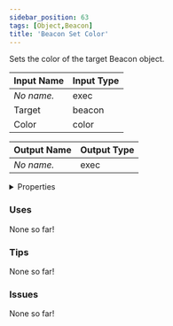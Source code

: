```yaml
---
sidebar_position: 63
tags: [Object,Beacon]
title: 'Beacon Set Color'
---
```


Sets the color of the target Beacon object.




<EsbSvg />

| Input Name | Input Type |
|-----------|-----------|
| *No name.* | exec |
| Target | beacon |
| Color | color |

| Output Name | Output Type |
|-----------|-----------|
| *No name.* | exec |


<details>
  <summary>Properties</summary>
  <div>
    <div>
    <table>
      <thead>
        <tr>
          <th>Is beta required?</th>
          <th>❌</th>
        </tr>
        <tr>
          <th>Is this chip a trolling risk?</th>
          <th>❌</th>
        </tr>
        <tr>
          <th>Is this chip a role assignment risk?</th>
          <th>❌</th>
        </tr>
        <tr>
          <th>Chip UUID</th>
          <th>6e01d9d9-fd3d-4248-b954-df283ceb1316</th>
        </tr>
      </thead>
    </table>
    </div>
  </div>
</details>

### Uses

None so far!

### Tips

None so far!

### Issues

None so far!